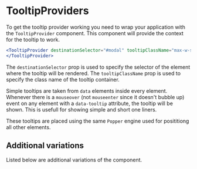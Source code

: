 

<Meta name="Documentation" of={TooltipProviderStories} />

# TooltipProviders

To get the tooltip provider working you need to wrap your application
with the `TooltipProvider` component. This component will provide the
context for the tooltip to work.

```jsx
<TooltipProvider destinationSelector="#modal" tooltipClassName="max-w-sm text-md">
</TooltipProvider>
```

The `destinationSelector` prop is used to specify the selector of the
element where the tooltip will be rendered. The `tooltipClassName` prop
is used to specify the class name of the tooltip container.

Simple tooltips are taken from `data` elements inside every element. Whenever
there is a `mouseover` (not `mouseenter` since it doesn't bubble up) event on
any element with a `data-tooltip` attribute, the tooltip will be shown. This is
usefull for showing simple and short one liners.

These tooltips are placed using the same `Popper` engine used for posititiong
all other elements.

<Primary />

## Additional variations

Listed below are additional variations of the component.

<Stories />
